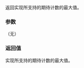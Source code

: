 {{cpp/thread/barrier/title|max}}
{{cpp/thread/barrier/navbar}}
{{ddcl|since=c++20|
static constexpr std::ptrdiff_t max() noexcept;
}}

返回实现所支持的期待计数的最大值。

===参数===
（无）

===返回值===
实现所支持的期待计数的最大值。

{{langlinks|en|es|ja|ru}}